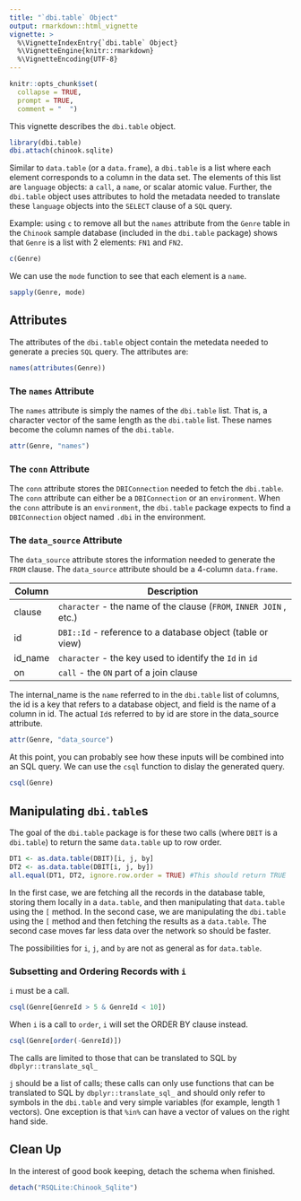 ```yaml
---
title: "`dbi.table` Object"
output: rmarkdown::html_vignette
vignette: >
  %\VignetteIndexEntry{`dbi.table` Object}
  %\VignetteEngine{knitr::rmarkdown}
  %\VignetteEncoding{UTF-8}
---
```


```r
knitr::opts_chunk$set(
  collapse = TRUE,
  prompt = TRUE,
  comment = "  ")
```

This vignette describes the `dbi.table` object.

```r
library(dbi.table)
dbi.attach(chinook.sqlite)
```

Similar to `data.table` (or a `data.frame`), a `dbi.table` is a list where each
element corresponds to a column in the data set. The elements of this list are
`language` objects: a `call`, a `name`, or scalar atomic value. Further, the
`dbi.table` object uses attributes to hold the metadata needed to translate
these `language` objects into the `SELECT` clause of a `SQL` query.

Example: using `c` to remove all but the `names` attribute from the `Genre`
table in the `Chinook` sample database (included in the `dbi.table` package)
shows that `Genre` is a list with 2 elements: `FN1` and `FN2`.

```r
c(Genre)
```

We can use the `mode` function to see that each element is a `name`.

```r
sapply(Genre, mode)
```

## Attributes

The attributes of the `dbi.table` object contain the metedata needed to
generate a precies `SQL` query. The attributes are:

```r
names(attributes(Genre))
```

### The `names` Attribute

The `names` attribute is simply the names of the `dbi.table` list. That is, a
character vector of the same length as the `dbi.table` list. These names become
the column names of the `dbi.table`. 

```r
attr(Genre, "names")
```

### The `conn` Attribute

The `conn` attribute stores the `DBIConnection` needed to fetch the `dbi.table`.
The `conn` attribute can either be a `DBIConnection` or an `environment`. When
the `conn` attribute is an `environment`, the `dbi.table` package expects to
find a `DBIConnection` object named `.dbi` in the environment.

### The `data_source` Attribute

The `data_source` attribute stores the information needed to generate the `FROM`
clause. The `data_source` attribute should be a 4-column `data.frame`.

| Column  | Description                                                        |
|---------|--------------------------------------------------------------------|
| clause  | `character` - the name of the clause (`FROM`, `INNER JOIN` , etc.) |
| id      | `DBI::Id` - reference to a database object (table or view)         |
| id_name | `character` - the key used to identify the `Id` in `id`            |
| on      | `call` - the `ON` part of a join clause                            |

The internal_name is the `name` referred to in the `dbi.table` list of columns,
the id is a key that refers to a database object, and field is the name of
a column in id. The actual `Id`s referred to by id are store in the data_source
attribute.

```r
attr(Genre, "data_source")
```

At this point, you can probably see how these inputs will be combined into an
SQL query. We can use the `csql` function to dislay the generated query.

```r
csql(Genre)
```


## Manipulating `dbi.table`s

The goal of the `dbi.table` package is for these two calls (where `DBIT` is a
`dbi.table`) to return the same `data.table` up to row order.

```r
DT1 <- as.data.table(DBIT)[i, j, by]
DT2 <- as.data.table(DBIT[i, j, by])
all.equal(DT1, DT2, ignore.row.order = TRUE) #This should return TRUE
```

In the first case, we are fetching all the records in the database table,
storing them locally in a `data.table`, and then manipulating that
`data.table` using the `[` method. In the second case, we are manipulating the
`dbi.table` using the `[` method and then fetching the results as a
`data.table`. The second case moves far less data over the network so should be
faster.

The possibilities for `i`, `j`, and `by` are not as general as for `data.table`.

### Subsetting and Ordering Records with `i`

`i` must be a call.

```r
csql(Genre[GenreId > 5 & GenreId < 10])
```

When `i` is a call to `order`, `i` will set the ORDER BY clause instead.

```r
csql(Genre[order(-GenreId)])
```

The calls are limited to those that can be translated to SQL by
`dbplyr::translate_sql_` 

`j` should be a list of calls; these calls can only use functions that can
be translated to SQL by `dbplyr::translate_sql_` and should only refer to
symbols in the `dbi.table` and very simple variables (for example, length 1
vectors). One exception is that `%in%` can have a vector of values on the
right hand side.


## Clean Up

In the interest of good book keeping, detach the schema when finished.

```r
detach("RSQLite:Chinook_Sqlite")
```

